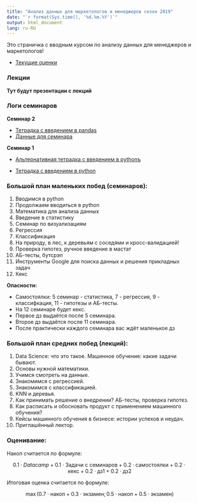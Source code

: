 ```yaml
---
title: "Анализ данных для маркетологов и менеджеров сезон 2019"
date: "`r format(Sys.time(), '%d.%m.%Y')`"
output: html_document
lang: ru-RU
---
```


Это страничка с вводным курсом по анализу данных для менеджеров и маркетологов! 

* [Текущие оценки]( )

### Лекции 

__Тут будут презентации с лекций__


### Логи семинаров

__Семинар 2__

* [Тетрадка с введением в pandas](https://nbviewer.jupyter.org/github/FUlyankin/HSE_Data_Culture/blob/master/Intro_to_DS_2019/sem_1%262_introduction/sem2_pandas%20tutorial.ipynb)
* [Данные для семинара](https://raw.githubusercontent.com/FUlyankin/HSE_Data_Culture/master/Intro_to_DS_2019/sem_1%262_introduction/Pandas%20-%20Q1%20Sales.csv)

__Семинар 1__

* [Альтернативная тетрадка с введением в pythonъ](https://nbviewer.jupyter.org/github/FUlyankin/HSE_Data_Culture/blob/master/Intro_to_DS_2019/sem_1%262_introduction/sem1_introdution_python.ipynb)

* [Тетрадка с введением в python](https://nbviewer.jupyter.org/github/FUlyankin/HSE_Data_Culture/blob/master/Intro_to_DS_2019/sem_1%262_introduction/seminar_1_python_students.ipynb)


### Большой план маленьких побед (семинаров):

1. Вводимся в python 
2. Продолжаем вводиться в python 
3. Математика для анализа данных
4. Введение в статистику 
5. Семинар по визуализациям
6. Регрессия 
7. Классификация 
8. На природу, в лес, к деревьям с соседями и кросс-валидацией!
9. Проверка гипотез, ручное введение в мастат
10. АБ-тесты, бутсрэп
11. Инструменты Google для поиска данных и решения прикладных задач
12. Кекс

__Опасности:__ 

* Самостоялки: 5 семинар - статистика, 7 - регрессия, 9 - классифкация, 11 - гипотезы и АБ-тесты. 
* На 12 семинаре будет кекс.
* Первое дз выдаётся после 5 семинара.
* Второе дз выдаётся после 11 семинара. 
* После практически каждого семинара вас ждёт маленькое дз


### Большой план средних побед (лекций):

1. Data Science: что это такое. Машинное обучение: какие задачи бывают. 
2. Основы нужной математики.
3. Учимся смотреть на данные. 
4. Знакомимся с регрессией.
5. Знакомимся с классификацией.
6. KNN и деревья. 
7. Как принимать решение о внедрении? АБ-тесты, проверка гипотез.
8. Как расписать и обосновать продукт с применением машинного обучения? 
9. Кейсы машинного обучения в бизнесе: истории успехов и неудач.
10. Приглашённый лектор. 


### Оценивание:

Накоп считается по формуле: 

$$
0.1 \cdot Datacamp + 0.1 \cdot \text{Задачи с семинаров} + 0.2 \cdot \text{самостоялки} + 0.2 \cdot \text{кекс} + 0.2 \cdot \text{дз1} + 0.2 \cdot \text{дз2}
$$

Итоговая оценка считается по формуле: 

$$
\max(0.7 \cdot \text{накоп} + 0.3 \cdot \text{экзамен};  0.5 \cdot \text{накоп} + 0.5 \cdot \text{экзамен})
$$

<br>

<br>

<br>








